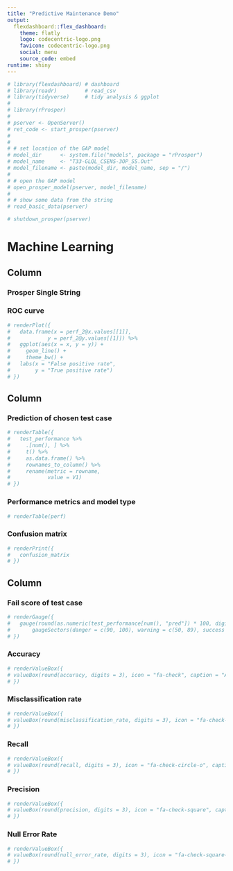 ```yaml
---
title: "Predictive Maintenance Demo"
output: 
  flexdashboard::flex_dashboard:
    theme: flatly
    logo: codecentric-logo.png
    favicon: codecentric-logo.png
    social: menu
    source_code: embed
runtime: shiny
---
```


```r
# library(flexdashboard) # dashboard
# library(readr)         # read_csv
# library(tidyverse)     # tidy analysis & ggplot
# 
# library(rProsper)
# 
# pserver <- OpenServer()
# ret_code <- start_prosper(pserver)
# 
# 
# # set location of the GAP model
# model_dir      <- system.file("models", package = "rProsper")
# model_name     <- "T33-GLQL_CSENS-3OP_SS.Out"
# model_filename <- paste(model_dir, model_name, sep = "/")
# 
# # open the GAP model
# open_prosper_model(pserver, model_filename)
# 
# # show some data from the string
# read_basic_data(pserver)

# shutdown_prosper(pserver)
```

Machine Learning {data-icon="fa-search"}
=======================================================================

Column {data-width=500}
-----------------------------------------------------------------------

### Prosper Single String




### ROC curve

```r
# renderPlot({
#   data.frame(x = perf_2@x.values[[1]],
#            y = perf_2@y.values[[1]]) %>%
#   ggplot(aes(x = x, y = y)) +
#     geom_line() +
#     theme_bw() +
#   labs(x = "False positive rate",
#        y = "True positive rate")
# })
```

Column {data-width=300}
-----------------------------------------------------------------------

### Prediction of chosen test case

```r
# renderTable({
#   test_performance %>%
#     .[num(), ] %>%
#     t() %>%
#     as.data.frame() %>%
#     rownames_to_column() %>%
#     rename(metric = rowname,
#            value = V1)
# })
```

### Performance metrics and model type

```r
# renderTable(perf)
```

### Confusion matrix

```r
# renderPrint({
#   confusion_matrix
# })
```

Column {data-width=200}
-----------------------------------------------------------------------

### Fail score of test case {.gauge}

```r
# renderGauge({
#   gauge(round(as.numeric(test_performance[num(), "pred"]) * 100, digits = 2), min = 0, max = 100, symbol = '%', 
#       gaugeSectors(danger = c(90, 100), warning = c(50, 89), success = c(0, 50)))
# })
```

### Accuracy {.value-box}

```r
# renderValueBox({
# valueBox(round(accuracy, digits = 3), icon = "fa-check", caption = "Accuracy of ML model on test set", color = "danger")
# })
```

### Misclassification rate {.value-box}

```r
# renderValueBox({
# valueBox(round(misclassification_rate, digits = 3), icon = "fa-check-circle", caption = "Misclassification rate", color = "primary")
# })
```

### Recall {.value-box}

```r
# renderValueBox({
# valueBox(round(recall, digits = 3), icon = "fa-check-circle-o", caption = "Recall", color = "primary")
# })
```

### Precision {.value-box}

```r
# renderValueBox({
# valueBox(round(precision, digits = 3), icon = "fa-check-square", caption = "Precision", color = "primary")
# })
```

### Null Error Rate {.value-box}

```r
# renderValueBox({
# valueBox(round(null_error_rate, digits = 3), icon = "fa-check-square-o", caption = "Null Error Rate", color = "primary")
# })
```

